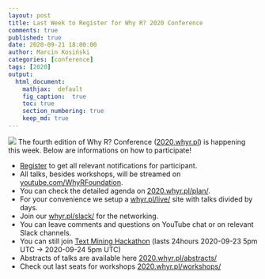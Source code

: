 ```yaml
---
layout: post
title: Last Week to Register for Why R? 2020 Conference
comments: true
published: true
date: 2020-09-21 18:00:00
author: Marcin Kosiński
categories: [conference]
tags: [2020]
output:
  html_document:
    mathjax:  default
    fig_caption:  true
    toc: true
    section_numbering: true
    keep_md: true
---
```


<img src="/images/fulls/whyr2020/updated_cover2020_small.jpg" class="fit image"> The fourth edition of Why R? Conference ([2020.whyr.pl](https://2020.whyr.pl/)) is happening this week. Below are informations on how to participate!

- [Register](https://2020.whyr.pl/register/) to get all relevant notifications for participant.
- All talks, besides workshops, will be streamed on [youtube.com/WhyRFoundation](http://youtube.com/WhyRFoundation).
- You can check the detailed agenda on [2020.whyr.pl/plan/](https://2020.whyr.pl/plan/).
- For your convenience we setup a [whyr.pl/live/](http://whyr.pl/live/) site with talks divided by days.
- Join our [whyr.pl/slack/](http://whyr.pl/slack/) for the networking.
- You can leave comments and questions on YouTube chat or on relevant Slack channels.
- You can still join [Text Mining Hackathon](https://2020.whyr.pl/hackathon/) (lasts 24hours 2020-09-23 5pm UTC -> 2020-09-24 5pm UTC)
- Abstracts of talks are available here [2020.whyr.pl/abstracts/](https://2020.whyr.pl/abstracts/)
- Check out last seats for workshops [2020.whyr.pl/workshops/](https://2020.whyr.pl/workshops/)